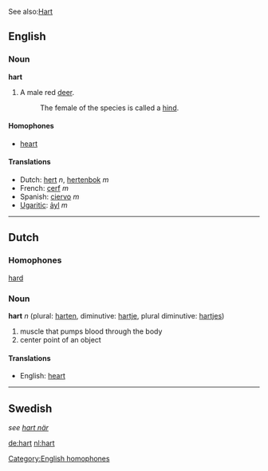 See also:[[Hart]]

==English==
===Noun===
'''hart'''

# A male red [[deer]].
#: The female of the species is called a [[hind]].

====Homophones====
*[[heart]]
[[Category:English homophones]]

====Translations====
*Dutch: [[hert]] ''n'', [[hertenbok]] ''m''
*French: [[cerf]] ''m''
*Spanish: [[ciervo]] ''m''
*[[Ugaritic]]: [[ảyl]] ''m''

----
==Dutch==
===Homophones===
[[hard]]
===Noun===

'''hart''' ''n'' (plural: [[harten]], diminutive: [[hartje]], plural diminutive: [[hartjes]])

#muscle that pumps blood through the body
#center point of an object

====Translations====
*English: [[heart]]

----
==Swedish==
''see [[hart när]]''

[[de:hart]]
[[nl:hart]]